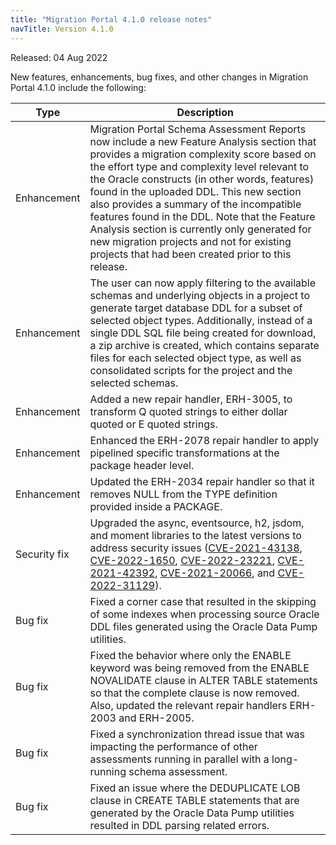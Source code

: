 ```yaml
---
title: "Migration Portal 4.1.0 release notes"
navTitle: Version 4.1.0
---
```


Released: 04 Aug 2022

New features, enhancements, bug fixes, and other changes in Migration Portal 4.1.0 include the following:

| Type | Description |
| ---- |------------ |
| Enhancement | Migration Portal Schema Assessment Reports now include a new Feature Analysis section that provides a migration complexity score based on the effort type and complexity level relevant to the Oracle constructs (in other words, features) found in the uploaded DDL. This new section also provides a summary of the incompatible features found in the DDL.  Note that the Feature Analysis section is currently only generated for new migration projects and not for existing projects that had been created prior to this release. |
| Enhancement | The user can now apply filtering to the available schemas and underlying objects in a project to generate target database DDL for a subset of selected object types. Additionally, instead of a single DDL SQL file being created for download, a zip archive is created, which contains separate files for each selected object type, as well as consolidated scripts for the project and the selected schemas. |
| Enhancement | Added a new repair handler, ERH-3005, to transform Q quoted strings to either dollar quoted or E quoted strings. |
| Enhancement | Enhanced the ERH-2078 repair handler to apply pipelined specific transformations at the package header level. |
| Enhancement | Updated the ERH-2034 repair handler so that it removes NULL from the TYPE definition provided inside a PACKAGE. |
| Security fix | Upgraded the async, eventsource, h2, jsdom, and moment libraries to the latest versions to address security issues ([CVE-2021-43138](https://nvd.nist.gov/vuln/detail/CVE-2021-43138), [CVE-2022-1650](https://nvd.nist.gov/vuln/detail/CVE-2022-1650), [CVE-2022-23221](https://nvd.nist.gov/vuln/detail/CVE-2022-23221), [CVE-2021-42392](https://nvd.nist.gov/vuln/detail/CVE-2021-42392), [CVE-2021-20066](https://nvd.nist.gov/vuln/detail/CVE-2021-20066), and [CVE-2022-31129](https://nvd.nist.gov/vuln/detail/CVE-2022-31129)). |
| Bug fix | Fixed a corner case that resulted in the skipping of some indexes when processing source Oracle DDL files generated using the Oracle Data Pump utilities. |
| Bug fix | Fixed the behavior where only the ENABLE keyword was being removed from the ENABLE NOVALIDATE clause in ALTER TABLE statements so that the complete clause is now removed. Also, updated the relevant repair handlers ERH-2003 and ERH-2005. |
| Bug fix | Fixed a synchronization thread issue that was impacting the performance of other assessments running in parallel with a long-running schema assessment. |
| Bug fix | Fixed an issue where the DEDUPLICATE LOB clause in CREATE TABLE statements that are generated by the Oracle Data Pump utilities resulted in DDL parsing related errors. |
